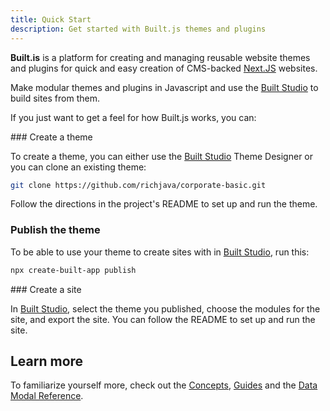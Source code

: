 ```yaml
---
title: Quick Start
description: Get started with Built.js themes and plugins
---
```



**Built.is** is a platform for creating and managing reusable website themes and plugins for quick and easy creation of CMS-backed [Next.JS](https://nextjs.org) websites. 

Make modular themes and plugins in Javascript and use the [Built Studio](/built-studio) to build sites from them. 
 
If you just want to get a feel for how Built.js works, you can:

<Steps>
<Step>
### Create a theme
 
To create a theme, you can either use the [Built Studio](https://builtjs.com) Theme Designer or you can clone an existing theme:
```bash copy
git clone https://github.com/richjava/corporate-basic.git
```
Follow the directions in the project's README to set up and run the theme.
</Step>
<Step>
### Publish the theme
 
To be able to use your theme to create sites with in [Built Studio](https://builtjs.com), run this:
```bash copy
npx create-built-app publish
```
</Step>
<Step>
### Create a site
 
In [Built Studio](https://builtjs.com), select the theme you published, choose the modules for the site, and export the site. You can follow the README to set up and run the site.
</Step>

</Steps>

## Learn more
To familiarize yourself more, check out the [Concepts](/concept-overview), [Guides](/guides-overview) and the [Data Modal Reference](/data-reference).

<Cards>
  <Card title="Concepts" href="/docs/concepts/concepts-overview" />
  <Card title="Guides" href="/guides/guides-overview" />
  <Card title="Data Model Reference" href="/data-model-reference" />
</Cards>
